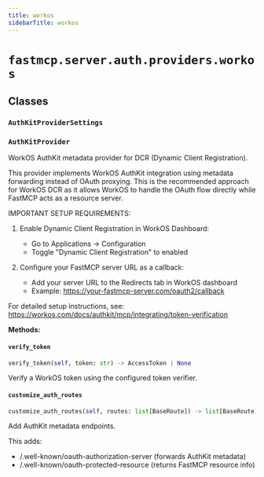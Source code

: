 ```yaml
---
title: workos
sidebarTitle: workos
---
```


# `fastmcp.server.auth.providers.workos`

## Classes

### `AuthKitProviderSettings` <sup><a href="https://github.com/jlowin/fastmcp/blob/main/src/fastmcp/server/auth/providers/workos.py#L21" target="_blank"><Icon icon="github" style="width: 14px; height: 14px;" /></a></sup>

### `AuthKitProvider` <sup><a href="https://github.com/jlowin/fastmcp/blob/main/src/fastmcp/server/auth/providers/workos.py#L34" target="_blank"><Icon icon="github" style="width: 14px; height: 14px;" /></a></sup>


WorkOS AuthKit metadata provider for DCR (Dynamic Client Registration).

This provider implements WorkOS AuthKit integration using metadata forwarding
instead of OAuth proxying. This is the recommended approach for WorkOS DCR
as it allows WorkOS to handle the OAuth flow directly while FastMCP acts
as a resource server.

IMPORTANT SETUP REQUIREMENTS:

1. Enable Dynamic Client Registration in WorkOS Dashboard:
   - Go to Applications → Configuration
   - Toggle "Dynamic Client Registration" to enabled

2. Configure your FastMCP server URL as a callback:
   - Add your server URL to the Redirects tab in WorkOS dashboard
   - Example: https://your-fastmcp-server.com/oauth2/callback

For detailed setup instructions, see:
https://workos.com/docs/authkit/mcp/integrating/token-verification


**Methods:**

#### `verify_token` <sup><a href="https://github.com/jlowin/fastmcp/blob/main/src/fastmcp/server/auth/providers/workos.py#L114" target="_blank"><Icon icon="github" style="width: 14px; height: 14px;" /></a></sup>

```python
verify_token(self, token: str) -> AccessToken | None
```

Verify a WorkOS token using the configured token verifier.


#### `customize_auth_routes` <sup><a href="https://github.com/jlowin/fastmcp/blob/main/src/fastmcp/server/auth/providers/workos.py#L118" target="_blank"><Icon icon="github" style="width: 14px; height: 14px;" /></a></sup>

```python
customize_auth_routes(self, routes: list[BaseRoute]) -> list[BaseRoute]
```

Add AuthKit metadata endpoints.

This adds:
- /.well-known/oauth-authorization-server (forwards AuthKit metadata)
- /.well-known/oauth-protected-resource (returns FastMCP resource info)


